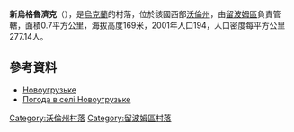 {{coord|51|19|7|N|23|40|24|E|scale:30000|display=title}}

'''新烏格魯濟克'''（{{lang-uk|Новоугрузьке}}），是[[烏克蘭|烏克蘭]]的村落，位於該國西部[[沃倫州|沃倫州]]，由[[留波姆區|留波姆區]]負責管轄，面積0.7平方公里，海拔高度169米，2001年人口194，人口密度每平方公里277.14人。

==參考資料==
* [http://gska2.rada.gov.ua/pls/z7502/A005?rdat1=27.07.2010&rf7571=4249 Новоугрузьке]{{dead link|date=2018年3月 |bot=InternetArchiveBot |fix-attempted=yes }}
* [http://weather.in.ua/ua/volynskaja/18252 Погода в селі Новоугрузьке] {{Wayback|url=http://weather.in.ua/ua/volynskaja/18252 |date=20111219100636 }}

[[Category:沃倫州村落|Category:沃倫州村落]]
[[Category:留波姆區村落|Category:留波姆區村落]]


{{Volyn-geo-stub}}